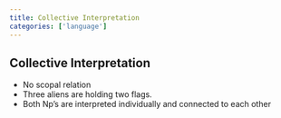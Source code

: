 ```yaml
---
title: Collective Interpretation
categories: ['language']
---
```


## Collective Interpretation
- No scopal relation
- Three aliens are holding two flags.
- Both Np's are interpreted individually and connected to each other



